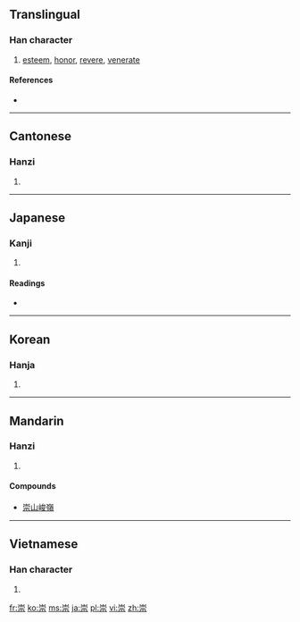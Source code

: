 ==Translingual==

===Han character===
{{Han char|rn=46|rad=山|as=08|sn=11|four=2290<sub>1</sub>|canj=山十一火 (UJMF)}}

# [[esteem]], [[honor]], [[revere]], [[venerate]]

====References====
* {{Han ref|kx=0313.010|dkj=08152|dj=0613.170|hdz=10782.140|uh=5D07|ud=23815|bh=B152|bd=45394}}

----

==Cantonese==

===Hanzi===
{{yue-hanzi|jyut=|y=sung4}}

# {{defn|Cantonese|sort=山08}}

----

==Japanese==

===Kanji===
{{ja-kanji|grade=c|rs=山08}}

# {{defn|Japanese|sort=山08}}

====Readings====
* {{ja-readings|on=[[すう]] (sū), [[しゅう]] (shū)|kun=[[たかい]] (takai), [[あがめる]] (agameru), [[たっとぶ]] (tattobu)}}

----

==Korean==

===Hanja===
{{ko-hanja|hangeul=숭|rv=sung|mr=sung}}

# {{defn|Korean|sort=山08}}

----

==Mandarin==

===Hanzi===
{{cmn-hanzi|pin=[[chóng]] ([[chong2]])|wg=ch'ung<sup>2</sup>}}

# {{defn|Mandarin|sort=山08}}

====Compounds====
{{top2}}
* [[崇山峻嶺]]
{{mid2}}
{{bottom}}

----

==Vietnamese==

===Han character===
{{vi-hantu|[[sùng]], [[sồng]], [[sung]], [[xùng]]|rs=山08}}

# {{defn|Vietnamese|sort=山08}}

[[fr:崇]]
[[ko:崇]]
[[ms:崇]]
[[ja:崇]]
[[pl:崇]]
[[vi:崇]]
[[zh:崇]]